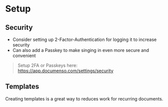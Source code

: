 # Setup

## Security

- Consider setting up 2-Factor-Authentication for logging it to increase security
- Can also add a Passkey to make singing in even more secure and convenient

> Setup 2FA or Passkeys here: https://app.documenso.com/settings/security

## Templates

Creating templates is a great way to reduces work for recurring documents.
